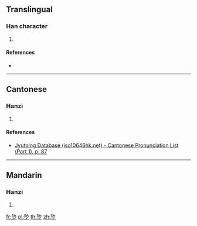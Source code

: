 {{character info/new}}
==Translingual==

===Han character===
{{Han char|rn=32|rad=土|as=07|sn=10|four=|canj=NSG|ids=⿱防土}}

# {{defn|Han|sort=土07}}

====References====
* {{Han ref|kx=0229.210|dkj=05109|dj=0465.110|hdz=10442.100|uh=57C5|ud=22469}}

----

==Cantonese==

===Hanzi===
{{yue-hanzi|jyut=[[fong4]]|y=fong4}}

# {{defn|lang=yue|sort=土07}}

====References====
* [http://www.iso10646hk.net/jp/document/download.jsp Jyutping Database (iso10646hk.net) - Cantonese Pronunciation List (Part 1), p. 87]

----

==Mandarin==

===Hanzi===
{{cmn-hanzi|pin=[[fáng]] ([[fang2]])|wg=fang<sup>2</sup>}}

# {{defn|lang=cmn|sort=土07}}

[[fr:埅]]
[[pl:埅]]
[[th:埅]]
[[zh:埅]]